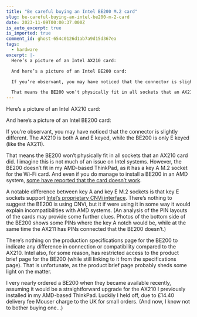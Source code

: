 ```yaml
---
title: "Be careful buying an Intel BE200 M.2 card"
slug: be-careful-buying-an-intel-be200-m-2-card
date: 2023-11-09T00:00:37.000Z
is_auto_excerpt: true
is_imported: true
comment_id: ghost-654c0126d1ab7a9d15d367ea
tags:
  - hardware
excerpt: |-
  Here’s a picture of an Intel AX210 card:

  And here’s a picture of an Intel BE200 card:

  If you’re observant, you may have noticed that the connector is slightly different. The AX210 is both A and E keyed, while the BE200 is only E keyed (like the AX211).

  That means the BE200 won’t physically fit in all sockets that an AX210 card did. I imagine this is not much of an issue on Intel systems. However, the BE200 doesn’t fit in my AMD-based ThinkPad, as it has a key A M.2 socket for the Wi-Fi card.
---
```




Here’s a picture of an Intel AX210 card:

<figure>
  <PostImage src={ax210_1_jpg} alt="A picture of an Intel AX210 M.2 card." />
</figure>

And here’s a picture of an Intel BE200 card:

<figure>
  <PostImage src={be200_webp} alt="A picture of an Intel BE200 M.2 card." />
</figure>

If you’re observant, you may have noticed that the connector is slightly
different. The AX210 is both A and E keyed, while the BE200 is only E keyed
(like the AX211).

That means the BE200 won’t physically fit in all sockets that an AX210 card did.
I imagine this is not much of an issue on Intel systems. However, the BE200
doesn’t fit in my AMD-based ThinkPad, as it has a key A M.2 socket for the Wi-Fi
card. And even if you do manage to install a BE200 in an AMD system,
[some have reported that the card doesn’t work](https://twitter.com/ghost_motley/status/1722009391967207467).

A notable difference between key A and key E M.2 sockets is that key E sockets
support
[Intel’s proprietary CNVi interface](https://en.wikipedia.org/wiki/CNVi).
There’s nothing to suggest the BE200 is using CNVi, but it if were using it in
some way it would explain incompatibilities with AMD systems. (An analysis of
the PIN layouts of the cards may provide some further clues. Photos of the
bottom side of the BE200 shows some PINs where the key A notch would be, while
at the same time the AX211 has PINs connected that the BE200 doesn’t.)

There’s nothing on the production specifications page for the BE200 to indicate
any difference in connection or compatibility compared to the AX210. Intel also,
for some reason, has restricted access to the product brief page for the BE200
(while still linking to it from the specifications page). That is unfortunate,
as the product brief page probably sheds some light on the matter.

I very nearly ordered a BE200 when they became available recently, assuming it
would be a straightforward upgrade for the AX210 I previously installed in my
AMD-based ThinkPad. Luckily I held off, due to £14.40 delivery fee Mouser charge
to the UK for small orders. (And now, I know not to bother buying one...)
